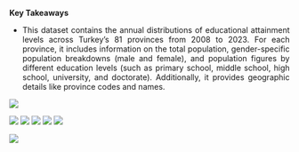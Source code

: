**Key Takeaways**

::: {style="text-align: justify"}
-   This dataset contains the annual distributions of educational attainment levels across Turkey's 81 provinces from 2008 to 2023. For each province, it includes information on the total population, gender-specific population breakdowns (male and female), and population figures by different education levels (such as primary school, middle school, high school, university, and doctorate). Additionally, it provides geographic details like province codes and names.
:::

![](RTIST_Average_Literacy_Rate_Over_the_Years_TURKEYGENERAL.png)


![](RTIST_Average_Literacy_Rate_Over_the_Years.gif)
![](RTIST_Percentage_of_Literacy_Relative_to_the_General_Population.gif)
![](RTIST_illiteracy_run_chart_slow_colored.gif)
![](RTIST_Top10_Provinces_with_Greatest_Change_in_Illiteracy_Rate.png)
![](RTIST_Average_Gender_Educ_Rate_Gap_Over_the_Years.png)

![](RTIST_Educ_Level_Rates_by_Region_Year.gif)